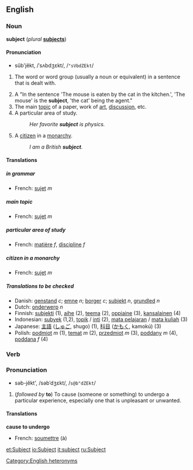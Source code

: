 ==English==
=== Noun ===
'''subject''' (''plural'' '''[[subjects]]''')

====Pronunciation====
*sŭb'jĕkt, /ˈsʌbdʒɛkt/, /<tt>"sVbdZEkt</tt>/

#{{grammar}} The word or word group (usually a noun or equivalent) in a sentence that is dealt with.
#A "In the sentence 'The mouse is eaten by the cat in the kitchen.', 'The mouse' is the '''subject''', 'the cat' being the agent."
#The main [[topic]] of a paper, work of [[art]], [[discussion]], etc.
#A particular area of study.
#:''Her favorite '''subject''' is physics.''
#A [[citizen]] in a [[monarchy]].
#:''I am a British '''subject'''.''

==== Translations ====

===== in grammar =====
{{top}}
*French: [[sujet]] ''m''
{{mid}}
{{bottom}}

===== main topic =====
{{top}}
*French: [[sujet]] ''m''
{{mid}}
{{bottom}}

===== particular area of study =====
{{top}}
*French: [[matière]] ''f'', [[discipline]] ''f''
{{mid}}
{{bottom}}

===== citizen in a monarchy =====
{{top}}
*French: [[sujet]] ''m''
{{mid}}
{{bottom}}

=====Translations to be checked=====
<!--Remove this section once all of the translations below have been moved into the tables above.-->
{{checktrans}}

*Danish: [[genstand]] ''c''; [[emne]] ''n''; [[borger]] ''c''; [[subjekt]] ''n'', [[grundled]] ''n''
*Dutch: [[onderwerp]] ''n''
*Finnish: [[subjekti]] (1), [[aihe]] (2), [[teema]] (2), [[oppiaine]] (3), [[kansalainen]] (4)
*Indonesian: [[subyek]] (1,2), [[topik]] / [[inti]] (2), [[mata pelajaran]] / [[mata kuliah]] (3)
*Japanese: [[主語]] ([[しゅご]], shugo) (1), [[科目]] ([[かもく]], kamokú) (3)
*Polish: [[podmiot]] ''m'' (1), [[temat]] ''m'' (2), [[przedmiot]] ''m'' (3), [[poddany]] ''m'' (4), [[poddana]] ''f'' (4)

===Verb===
{{en-infl-reg-consonant|subject||}}

===Pronunciation===
*səb-jĕkt', /səbˈdʒɛkt/, /<tt>s@b"dZEkt</tt>/

#(''followed by'' '''to''') To cause (someone or something) to undergo a particular experience, especially one that is unpleasant or unwanted.

====Translations====

'''cause to undergo'''
{{top}}
*French: [[soumettre]] (à)
{{mid}}
{{bottom}}

[[Category:English heteronyms]]

[[et:Subject]]
[[io:Subject]]
[[it:subject]]
[[ru:Subject]]